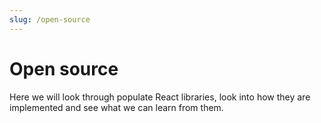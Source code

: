 ```yaml
---
slug: /open-source
---
```


# Open source

Here we will look through populate React libraries, look into how they are implemented and see what we can learn from them.
